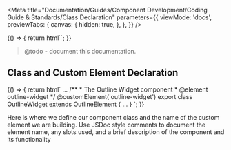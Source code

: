 
<Meta
  title="Documentation/Guides/Component Development/Coding Guide & Standards/Class Declaration"
  parameters={{
    viewMode: 'docs',
    previewTabs: {
      canvas: {
        hidden: true,
      },
    },
  }}
/>

<Story name="Introduction">
  {() => {
    return html``;
  }}
</Story>



> @todo - document this documentation.

## Class and Custom Element Declaration

<Story name="Class Declaration">
  {() => {
    return html`
<outline-code-block language="typescript" class="mb-6">
...
/**
* The Outline Widget component
* @element outline-widget 
*/
@customElement('outline-widget')
export class OutlineWidget extends OutlineElement {
...
}
</outline-code-block>
    `;
  }}
</Story>

<p>Here is where we define our component class and the name of the custom element we are building.
Use JSDoc style comments to document the element name, any slots used, and a brief description of the component and its functionality</p>
